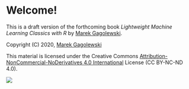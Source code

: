 # Welcome!

<!-- (C) 2020 Marek Gagolewski, https://www.gagolewski.com -->

This is a draft version of the forthcoming book
*Lightweight Machine Learning Classics with R*
by [Marek Gagolewski](https://www.gagolewski.com).

Copyright (C) 2020, [Marek Gagolewski](https://www.gagolewski.com)

This material is licensed under the Creative Commons
[Attribution-NonCommercial-NoDerivatives 4.0 International](https://creativecommons.org/licenses/by-nc-nd/4.0/)
License (CC BY-NC-ND 4.0).

![](figures/cover)
